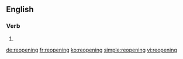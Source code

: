 ==English==

===Verb===
{{head|en}}

# {{present participle of|reopen}}

[[de:reopening]]
[[fr:reopening]]
[[ko:reopening]]
[[simple:reopening]]
[[vi:reopening]]